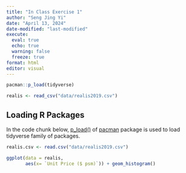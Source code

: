 ```yaml
---
title: "In Class Exercise 1"
author: "Seng Jing Yi"
date: "April 13, 2024"
date-modified: "last-modified"
execute: 
  eval: true
  echo: true
  warning: false
  freeze: true
format: html
editor: visual
---
```


```r
pacman::p_load(tidyverse)
```

```r
realis <- read_csv("data/realis2019.csv")
```

## Loading R Packages

In the code chunk below, [p_load()](https://www.rdocumentation.org/packages/pacman/versions/0.5.1/topics/p_load) of [pacman](https://cran.r-project.org/web/packages/pacman/index.html) package is used to load tidyverse family of packages.

```r
realis.csv <- read.csv("data/realis2019.csv")
```

```r
ggplot(data = realis, 
       aes(x= `Unit Price ($ psm)`)) + geom_histogram()
```
